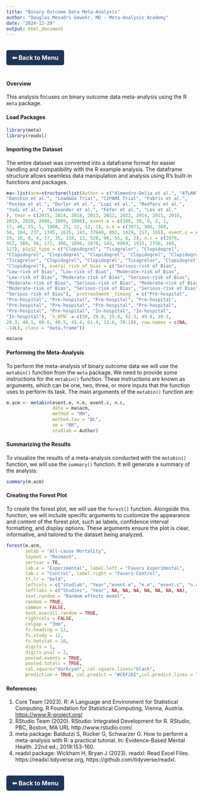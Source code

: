 ```yaml
---
title: "Binary Outcome Data Meta-Analysis"
author: "Douglas Mesadri Gewehr, MD - Meta-Analysis Academy"
date: "2024-12-29"
output: html_document
---
```

<a href="https://gewehrdm.github.io" style="
    display: inline-block;
    padding: 10px 15px;
    margin: 20px 0;
    background-color: #1D3557; /* Azul escuro */
    color: white; /* Texto branco */
    text-decoration: none;
    border-radius: 5px;
    font-size: 16px;
    font-weight: bold;
    transition: background-color 0.3s ease, transform 0.2s ease;
    text-align: center;
"
    onmouseover="this.style.backgroundColor='#457B9D'; this.style.transform='scale(1.05)';"
    onmouseout="this.style.backgroundColor='#1D3557'; this.style.transform='scale(1)';"
    onmousedown="this.style.transform='scale(0.95)';"
    onmouseup="this.style.transform='scale(1.05)';">
    ⬅ Back to Menu
</a>

<h4>Overview</h4>

This analysis focuses on binary outcome data meta-analysis using the R `meta` package.


<h4>Load Packages</h4>

```r
library(meta)
library(readxl)
```


<h4>Importing the Dataset</h4>

The entire dataset was converted into a dataframe format for easier handling and compatibility with the R example analysis. The dataframe structure allows seamless data manipulation and analysis using R’s built-in functions and packages. 

```r
ma<-list(acm=structure(list(Author = c("Almendro-Delia et al.", "ATLANTIC Trial", 
"Danchin et al.", "Load&Go Trial", "CIPAMI Trial", "Fabris et al.", 
"Postma et al.", "Dorler et al.", "Lupi et al.", "Redfors et al.", 
"Yudi et al.", "Alexander et al.", "Fefer et al.", "Lev et al."
), Year = c(2015, 2014, 2018, 2013, 2012, 2022, 2014, 2011, 2016, 
2019, 2018, 2008, 2009, 2008), event.e = c(188, 30, 9, 2, 1, 
17, 46, 55, 5, 1960, 25, 12, 12, 1), n.e = c(3973, 906, 360, 
56, 164, 237, 1345, 1635, 143, 37840, 892, 1029, 217, 165), event.c = c(116, 
19, 18, 0, 4, 17, 35, 110, 13, 528, 96, 55, 6, 2), n.c = c(2076, 
952, 360, 56, 171, 300, 1096, 1076, 143, 6964, 1915, 2756, 166, 
127), p2y12_type = c("Clopidogrel", "Ticagrelor", "Clopidogrel", 
"Clopidogrel", "Clopidogrel", "Clopidogrel", "Clopidogrel", "Clopidogrel", 
"Ticagrelor", "Clopidogrel", "Clopidogrel", "Ticagrelor", "Clopidogrel", 
"Clopidogrel"), overal_risk_of_bias = c("Serious-risk of Bias", 
"Low-risk of Bias", "Low-risk of Bias", "Moderate-risk of Bias", 
"Low-risk of Bias", "Moderate-risk of Bias", "Serious-risk of Bias", 
"Moderate-risk of Bias", "Serious-risk of Bias", "Moderate-risk of Bias", 
"Moderate-risk of Bias", "Serious-risk of Bias", "Serious-risk of Bias", 
"Serious-risk of Bias"), `pretreatment _timing` = c("Pre-hospital", 
"Pre-hospital", "Pre-hospital", "Pre-hospital", "Pre-hospital", 
"Pre-hospital", "Pre-hospital", "Pre-hospital", "Pre-hospital", 
"Pre-hospital", "Pre-hospital", "In-hospital", "In-hospital", 
"In-hospital"), `%_HTN` = c(30, 28.8, 25.9, 52.3, 49.8, 30.5, 
20.3, 40.1, 60.6, 40.5, 43.4, 61.4, 32.6, 70.1)), row.names = c(NA, 
-14L), class = "data.frame"))
```

```r
ma$acm
```


<h4>Performing the Meta-Analysis</h4>

To perform the meta-analysis of binary outcome data we will use the `metabin()` function from the `meta` package. We need to provide some instructions for the `metabin()` function. These instructions are known as arguments, which can be one, two, three, or more inputs that the function uses to perform its task. The main arguments of the `metabin()` function are:
```r
m.acm <- metabin(event.e, n.e, event.c, n.c,
                 data = ma$acm,
                 method = "MH",
                 method.tau = "DL",
                 sm = "RR",
                 studlab = Author)
```


<h4>Summarizing the Results</h4>

To visualize the results of a meta-analysis conducted with the `metabin()` function, we will use the `summary()` function. It will generate a summary of the analysis:
```r
summary(m.acm)
```


<h4>Creating the Forest Plot</h4>

To create the forest plot, we will use the `forest()` function. Alongside this function, we will include specific arguments to customize the appearance and content of the forest plot, such as labels, confidence interval formatting, and display options. These arguments ensure the plot is clear, informative, and tailored to the dataset being analyzed.
```r
forest(m.acm,
       smlab = "All-cause Mortality",
       layout = "Revman5",
       sortvar = TE,
       lab.e = "Experimental", label.left = "Favors Experimental",
       lab.c = "Control", label.right = "Favors Control",
       ff.lr = "bold",
       leftcols = c("studlab", "Year","event.e", "n.e", "event.c", "n.c", "w.random", "effect", "ci" ) ,
       leftlabs = c("Studies", "Year", NA, NA, NA, NA, NA, NA, NA),
       text.random = "Random effects model",
       random = TRUE, 
       common = FALSE,
       test.overall.random = TRUE,
       rightcols = FALSE,
       colgap = "3mm",
       fs.heading = 12,
       fs.study = 12, 
       fs.hetstat = 10, 
       digits = 2,
       digits.pval = 2,
       pooled.events = TRUE,
       pooled.totals = TRUE,
       col.square="darkcyan", col.square.lines="black",
       prediction = TRUE, col.predict = "#CEF2EE",col.predict.lines = "black", ff.predict = 1)
```


<h4>References:</h4>

1. Core Team (2023). R: A Language and Environment for Statistical Computing. R Foundation for Statistical Computing, Vienna, Austria. <https://www.R-project.org/>
2. RStudio Team (2020). RStudio: Integrated Development for R. RStudio, PBC, Boston, MA URL http://www.rstudio.com/.
3. meta package: Balduzzi S, Rücker G, Schwarzer G. How to perform a meta-analysis with R: a practical tutorial. In: Evidence-Based Mental Health. 22nd ed.; 2019:153-160.
4. readxl package: Wickham H, Bryan J (2023). readxl: Read Excel Files. https://readxl.tidyverse.org, https://github.com/tidyverse/readxl.



<a href="https://gewehrdm.github.io" style="
    display: inline-block;
    padding: 10px 15px;
    margin: 20px 0;
    background-color: #1D3557; /* Azul escuro */
    color: white; /* Texto branco */
    text-decoration: none;
    border-radius: 5px;
    font-size: 16px;
    font-weight: bold;
    transition: background-color 0.3s ease, transform 0.2s ease;
    text-align: center;
"
    onmouseover="this.style.backgroundColor='#457B9D'; this.style.transform='scale(1.05)';"
    onmouseout="this.style.backgroundColor='#1D3557'; this.style.transform='scale(1)';"
    onmousedown="this.style.transform='scale(0.95)';"
    onmouseup="this.style.transform='scale(1.05)';">
    ⬅ Back to Menu
</a>